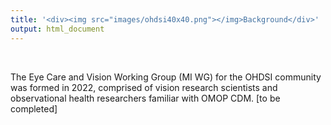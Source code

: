```yaml
---
title: '<div><img src="images/ohdsi40x40.png"></img>Background</div>'
output: html_document
---
```


<br>

The Eye Care and Vision Working Group (MI WG) for the OHDSI community was formed in 2022, comprised of vision research scientists and observational health researchers familiar with OMOP CDM. [to be completed]


